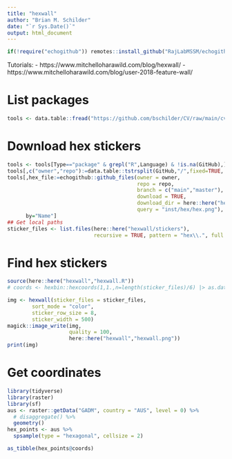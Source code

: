 ```yaml
---
title: "hexwall"
author: "Brian M. Schilder"
date: "`r Sys.Date()`"
output: html_document
---
```


```r
if(!require("echogithub")) remotes::install_github("RajLabMSSM/echogithub")
```

Tutorials:
- https://www.mitchelloharawild.com/blog/hexwall/
- https://www.mitchelloharawild.com/blog/user-2018-feature-wall/


# List packages

```r
tools <- data.table::fread("https://github.com/bschilder/CV/raw/main/cv_data/tools.csv")
```

# Download hex stickers

```r
tools <- tools[Type=="package" & grepl("R",Language) & !is.na(GitHub),]
tools[,c("owner","repo"):=data.table::tstrsplit(GitHub,"/",fixed=TRUE, keep = c(4,5))]
tools[,hex_file:=echogithub::github_files(owner = owner,
                                          repo = repo,
                                          branch = c("main","master"),
                                          download = TRUE,
                                          download_dir = here::here("hexwall/stickers",repo),
                                          query = "inst/hex/hex.png"),
      by="Name"] 
## Get local paths
sticker_files <- list.files(here::here("hexwall/stickers"),
                            recursive = TRUE, pattern = "hex\\.", full.names = TRUE)
```


# Find hex stickers 

```r
source(here::here("hexwall","hexwall.R"))
# coords <- hexbin::hexcoords(1,1.,n=length(sticker_files)/6) |> as.data.frame()

img <- hexwall(sticker_files = sticker_files,
        sort_mode = "color",
        sticker_row_size = 8, 
        sticker_width = 500)
magick::image_write(img, 
                    quality = 100,
                    here::here("hexwall","hexwall.png"))
print(img)
```


# Get coordinates
```r

library(tidyverse)
library(raster)
library(sf)
aus <- raster::getData("GADM", country = "AUS", level = 0) %>%
  # disaggregate() %>%
  geometry()
hex_points <- aus %>%
  spsample(type = "hexagonal", cellsize = 2)

as_tibble(hex_points@coords)
```

